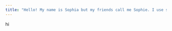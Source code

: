 ```yaml
---
title: "Hello! My name is Sophia but my friends call me Sophie. I use she/her pronouns."
---
```


hi
